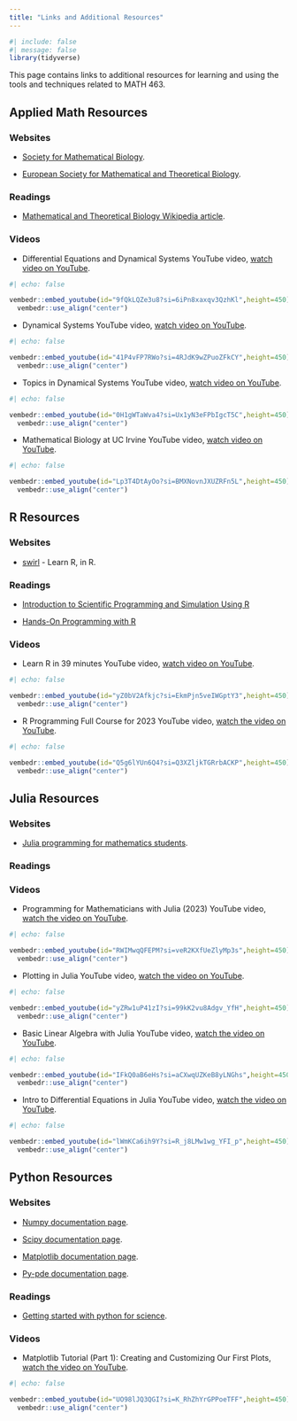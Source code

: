 ```yaml
---
title: "Links and Additional Resources"
---
```


```r
#| include: false
#| message: false
library(tidyverse)
```


This page contains links to additional resources for learning and using the tools and techniques related to MATH 463.

## Applied Math Resources

### Websites

* [Society for Mathematical Biology](https://smb.org/).

* [European Society for Mathematical and Theoretical Biology](https://www.esmtb.org/).

### Readings

* [Mathematical and Theoretical Biology Wikipedia article](https://en.wikipedia.org/wiki/Mathematical_and_theoretical_biology).

### Videos

*  Differential Equations and Dynamical Systems YouTube video, [watch video on YouTube](https://youtu.be/9fQkLQZe3u8?si=6iPn8xaxqv3QzhKl).
  
```r
#| echo: false

vembedr::embed_youtube(id="9fQkLQZe3u8?si=6iPn8xaxqv3QzhKl",height=450) %>%
  vembedr::use_align("center")
```


*  Dynamical Systems YouTube video, [watch video on YouTube](https://youtu.be/41P4vFP7RWo?si=4RJdK9wZPuoZFkCY).
  
```r
#| echo: false

vembedr::embed_youtube(id="41P4vFP7RWo?si=4RJdK9wZPuoZFkCY",height=450) %>%
  vembedr::use_align("center")
```


*  Topics in Dynamical Systems YouTube video, [watch video on YouTube](https://youtu.be/0H1gWTaWva4?si=Ux1yN3eFPbIgcT5C).
  
```r
#| echo: false

vembedr::embed_youtube(id="0H1gWTaWva4?si=Ux1yN3eFPbIgcT5C",height=450) %>%
  vembedr::use_align("center")
```


*  Mathematical Biology at UC Irvine YouTube video, [watch video on YouTube](https://youtu.be/Lp3T4DtAyOo?si=BMXNovnJXUZRFn5L).
  
```r
#| echo: false

vembedr::embed_youtube(id="Lp3T4DtAyOo?si=BMXNovnJXUZRFn5L",height=450) %>%
  vembedr::use_align("center")
```

## R Resources

### Websites

* [swirl](https://swirlstats.com/) - Learn R, in R.

### Readings

* [Introduction to Scientific Programming and Simulation Using R](https://nyu-cdsc.github.io/learningr/assets/simulation.pdf)

* [Hands-On Programming with R](https://rstudio-education.github.io/hopr/)

### Videos

*  Learn R in 39 minutes YouTube video, [watch video on YouTube](https://youtu.be/yZ0bV2Afkjc?si=EkmPjn5veIWGptY3).
  
```r
#| echo: false

vembedr::embed_youtube(id="yZ0bV2Afkjc?si=EkmPjn5veIWGptY3",height=450) %>%
  vembedr::use_align("center")
```

*  R Programming Full Course for 2023 YouTube video, [watch the video on YouTube](https://www.youtube.com/live/Q5g6lYUn6Q4?si=Q3XZljkTGRrbACKP).
  
```r
#| echo: false

vembedr::embed_youtube(id="Q5g6lYUn6Q4?si=Q3XZljkTGRrbACKP",height=450) %>%
  vembedr::use_align("center")
```

## Julia Resources

### Websites

* [Julia programming for mathematics students](https://courses.smp.uq.edu.au/MATH2504/2023/).

### Readings

### Videos

*  Programming for Mathematicians with Julia (2023) YouTube video, [watch the video on YouTube](https://youtu.be/RWIMwqQFEPM?si=veR2KXfUeZlyMp3s).
  
```r
#| echo: false

vembedr::embed_youtube(id="RWIMwqQFEPM?si=veR2KXfUeZlyMp3s",height=450) %>%
  vembedr::use_align("center")
```


*  Plotting in Julia YouTube video, [watch the video on YouTube](https://youtu.be/yZRw1uP41zI?si=99kK2vu8Adgv_YfH).
  
```r
#| echo: false

vembedr::embed_youtube(id="yZRw1uP41zI?si=99kK2vu8Adgv_YfH",height=450) %>%
  vembedr::use_align("center")
```


*  Basic Linear Algebra with Julia YouTube video, [watch the video on YouTube](https://youtu.be/IFkQ0aB6eHs?si=aCXwqUZKeB8yLNGh).
  
```r
#| echo: false

vembedr::embed_youtube(id="IFkQ0aB6eHs?si=aCXwqUZKeB8yLNGhs",height=450) %>%
  vembedr::use_align("center")
```


*  Intro to Differential Equations in Julia YouTube video, [watch the video on YouTube](https://youtu.be/lWmKCa6ih9Y?si=R_j8LMw1wg_YFI_p).
  
```r
#| echo: false

vembedr::embed_youtube(id="lWmKCa6ih9Y?si=R_j8LMw1wg_YFI_p",height=450) %>%
  vembedr::use_align("center")
```


## Python Resources


### Websites

* [Numpy documentation page](https://numpy.org/).

* [Scipy documentation page](https://scipy.org/).

* [Matplotlib documentation page](https://matplotlib.org/).

* [Py-pde documentation page](https://py-pde.readthedocs.io/en/latest/getting_started.html).

### Readings

* [Getting started with python for science](https://scipy-lectures.org/intro/).

### Videos


*  Matplotlib Tutorial (Part 1): Creating and Customizing Our First Plots, [watch the video on YouTube](https://youtu.be/UO98lJQ3QGI?si=K_RhZhYrGPPoeTFF).
  
```r
#| echo: false

vembedr::embed_youtube(id="UO98lJQ3QGI?si=K_RhZhYrGPPoeTFF",height=450) %>%
  vembedr::use_align("center")
```